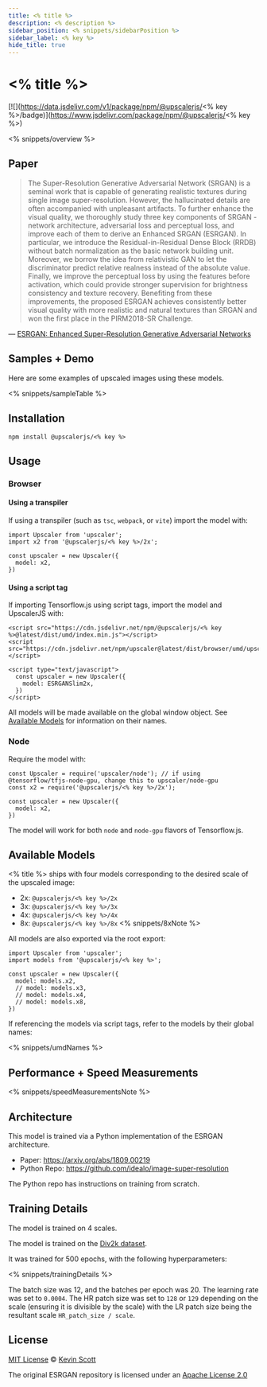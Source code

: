 ```yaml
---
title: <% title %>
description: <% description %>
sidebar_position: <% snippets/sidebarPosition %>
sidebar_label: <% key %>
hide_title: true
---
```



<ModelHeaderImage packageName="<% key %>" unenhancedSrc="<% key %>/fixture.png" enhancedSrc="<% key %>/samples/4x/result.png" />

# <% title %>

[![](https://data.jsdelivr.com/v1/package/npm/@upscalerjs/<% key %>/badge)](https://www.jsdelivr.com/package/npm/@upscalerjs/<% key %>)

<% snippets/overview %>

## Paper

> The Super-Resolution Generative Adversarial Network (SRGAN) is a seminal work that is capable of generating realistic textures during single image super-resolution. However, the hallucinated details are often accompanied with unpleasant artifacts. To further enhance the visual quality, we thoroughly study three key components of SRGAN - network architecture, adversarial loss and perceptual loss, and improve each of them to derive an Enhanced SRGAN (ESRGAN). In particular, we introduce the Residual-in-Residual Dense Block (RRDB) without batch normalization as the basic network building unit. Moreover, we borrow the idea from relativistic GAN to let the discriminator predict relative realness instead of the absolute value. Finally, we improve the perceptual loss by using the features before activation, which could provide stronger supervision for brightness consistency and texture recovery. Benefiting from these improvements, the proposed ESRGAN achieves consistently better visual quality with more realistic and natural textures than SRGAN and won the first place in the PIRM2018-SR Challenge.

&mdash; [ESRGAN: Enhanced Super-Resolution Generative Adversarial Networks](https://arxiv.org/abs/1809.00219)

## Samples + Demo

Here are some examples of upscaled images using these models.


<% snippets/sampleTable %>


<ModelExample model="<% key %>" />


## Installation

```
npm install @upscalerjs/<% key %>
```

## Usage

### Browser

#### Using a transpiler

If using a transpiler (such as `tsc`, `webpack`, or `vite`) import the model with:

```
import Upscaler from 'upscaler';
import x2 from '@upscalerjs/<% key %>/2x';

const upscaler = new Upscaler({
  model: x2,
})
```

#### Using a script tag

If importing Tensorflow.js using script tags, import the model and UpscalerJS with:

```
<script src="https://cdn.jsdelivr.net/npm/@upscalerjs/<% key %>@latest/dist/umd/index.min.js"></script>
<script src="https://cdn.jsdelivr.net/npm/upscaler@latest/dist/browser/umd/upscaler.min.js"></script>

<script type="text/javascript">
  const upscaler = new Upscaler({
    model: ESRGANSlim2x,
  })
</script>
```

All models will be made available on the global window object. See [Available Models](#available-models) for information on their names.

### Node

Require the model with:

```
const Upscaler = require('upscaler/node'); // if using @tensorflow/tfjs-node-gpu, change this to upscaler/node-gpu
const x2 = require('@upscalerjs/<% key %>/2x');

const upscaler = new Upscaler({
  model: x2,
})
```

The model will work for both `node` and `node-gpu` flavors of Tensorflow.js.

## Available Models

<% title %> ships with four models corresponding to the desired scale of the upscaled image:

- 2x: `@upscalerjs/<% key %>/2x`
- 3x: `@upscalerjs/<% key %>/3x`
- 4x: `@upscalerjs/<% key %>/4x`
- 8x: `@upscalerjs/<% key %>/8x` <% snippets/8xNote %>

All models are also exported via the root export:

```
import Upscaler from 'upscaler';
import models from '@upscalerjs/<% key %>';

const upscaler = new Upscaler({
  model: models.x2,
  // model: models.x3,
  // model: models.x4,
  // model: models.x8,
})
```

If referencing the models via script tags, refer to the models by their global names:

<% snippets/umdNames %>

## Performance + Speed Measurements


<PerformanceChart package="<% key %>" databasePath="/assets/performance.sql"></PerformanceChart>

<SpeedChart package="<% key %>" databasePath="/assets/speed.sql"></SpeedChart>

<% snippets/speedMeasurementsNote %>

## Architecture
This model is trained via a Python implementation of the ESRGAN architecture.

- Paper: https://arxiv.org/abs/1809.00219
- Python Repo: https://github.com/idealo/image-super-resolution

The Python repo has instructions on training from scratch.

## Training Details

The model is trained on 4 scales.

The model is trained on the [Div2k dataset](https://data.vision.ee.ethz.ch/cvl/DIV2K/).

It was trained for 500 epochs, with the following hyperparameters:

<% snippets/trainingDetails %>

The batch size was 12, and the batches per epoch was 20. The learning rate was set to `0.0004`. The HR patch size was set to `128` or `129` depending on the scale (ensuring it is divisible by the scale) with the LR patch size being the resultant scale `HR_patch_size / scale`.

## License

[MIT License](https://oss.ninja/mit/developit/) © [Kevin Scott](https://thekevinscott.com)

The original ESRGAN repository is licensed under an [Apache License 2.0](https://github.com/idealo/image-super-resolution/blob/master/LICENSE)
